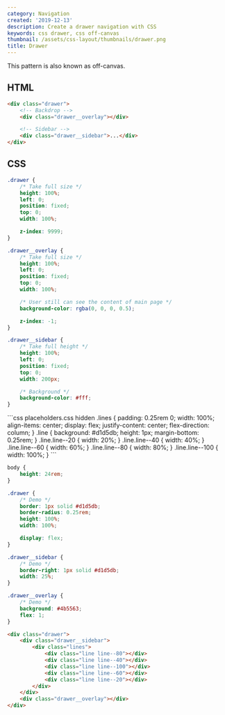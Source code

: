 ```yaml
---
category: Navigation
created: '2019-12-13'
description: Create a drawer navigation with CSS
keywords: css drawer, css off-canvas
thumbnail: /assets/css-layout/thumbnails/drawer.png
title: Drawer
---
```


This pattern is also known as off-canvas.

## HTML

```html index.html
<div class="drawer">
    <!-- Backdrop -->
    <div class="drawer__overlay"></div>

    <!-- Sidebar -->
    <div class="drawer__sidebar">...</div>
</div>
```

## CSS

```css styles.css
.drawer {
    /* Take full size */
    height: 100%;
    left: 0;
    position: fixed;
    top: 0;
    width: 100%;

    z-index: 9999;
}

.drawer__overlay {
    /* Take full size */
    height: 100%;
    left: 0;
    position: fixed;
    top: 0;
    width: 100%;

    /* User still can see the content of main page */
    background-color: rgba(0, 0, 0, 0.5);

    z-index: -1;
}

.drawer__sidebar {
    /* Take full height */
    height: 100%;
    left: 0;
    position: fixed;
    top: 0;
    width: 200px;

    /* Background */
    background-color: #fff;
}
```

<Playground>
```css placeholders.css hidden
.lines {
    padding: 0.25rem 0;
    width: 100%;
    align-items: center;
    display: flex;
    justify-content: center;
    flex-direction: column;
}
.line {
    background: #d1d5db;
    height: 1px;
    margin-bottom: 0.25rem;
}
.line.line--20 {
    width: 20%;
}
.line.line--40 {
    width: 40%;
}
.line.line--60 {
    width: 60%;
}
.line.line--80 {
    width: 80%;
}
.line.line--100 {
    width: 100%;
}
```

```css styles.css hidden
body {
    height: 24rem;
}

.drawer {
    /* Demo */
    border: 1px solid #d1d5db;
    border-radius: 0.25rem;
    height: 100%;
    width: 100%;

    display: flex;
}

.drawer__sidebar {
    /* Demo */
    border-right: 1px solid #d1d5db;
    width: 25%;
}

.drawer__overlay {
    /* Demo */
    background: #4b5563;
    flex: 1;
}
```

```html index.html hidden
<div class="drawer">
    <div class="drawer__sidebar">
        <div class="lines">
            <div class="line line--80"></div>
            <div class="line line--40"></div>
            <div class="line line--100"></div>
            <div class="line line--60"></div>
            <div class="line line--20"></div>
        </div>
    </div>
    <div class="drawer__overlay"></div>
</div>
```
</Playground>
